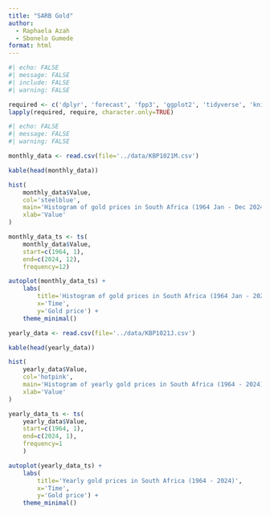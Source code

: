 ```yaml
---
title: "SARB Gold"
author:
  - Raphaela Azah
  - Sbonelo Gumede
format: html
---
```


```r
#| echo: FALSE
#| message: FALSE
#| include: FALSE
#| warning: FALSE

required <- c('dplyr', 'forecast', 'fpp3', 'ggplot2', 'tidyverse', 'knitr')
lapply(required, require, character.only=TRUE)
```


```r
#| echo: FALSE
#| message: FALSE
#| warning: FALSE

monthly_data <- read.csv(file='../data/KBP1021M.csv')

kable(head(monthly_data))

hist(
	monthly_data$Value, 
	col='steelblue', 
	main='Histogram of gold prices in South Africa (1964 Jan - Dec 2024)',
	xlab='Value'
)

monthly_data_ts <- ts(
	monthly_data$Value, 
	start=c(1964, 1), 
	end=c(2024, 12), 
	frequency=12)

autoplot(monthly_data_ts) +
	labs(
		title='Histogram of gold prices in South Africa (1964 Jan - 2024 Nov)', 
		x='Time', 
		y='Gold price') +
	theme_minimal()

yearly_data <- read.csv(file='../data/KBP1021J.csv')

kable(head(yearly_data))

hist(
	yearly_data$Value,
	col='hotpink', 
	main='Histogram of yearly gold prices in South Africa (1964 - 2024)',
	xlab='Value'
)

yearly_data_ts <- ts(
	yearly_data$Value, 
	start=c(1964, 1), 
	end=c(2024, 1), 
	frequency=1
	)

autoplot(yearly_data_ts) + 
	labs(
		title='Yearly gold prices in South Africa (1964 - 2024)', 
		x='Time', 
		y='Gold price') +
	theme_minimal()
```